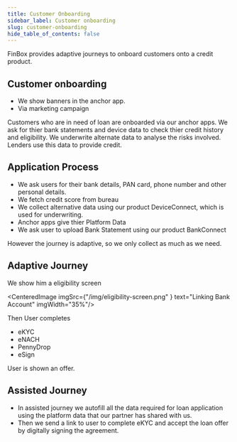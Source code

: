 ```yaml
---
title: Customer Onboarding
sidebar_label: Customer onboarding
slug: customer-onboarding
hide_table_of_contents: false
---
```



FinBox provides adaptive journeys to onboard customers onto a credit product. 


## Customer onboarding

- We show banners in the anchor app.
- Via marketing campaign

Customers who are in need of loan are onboarded via our anchor apps. We ask for thier bank statements and device data to check thier credit history and eligibility. We underwrite alternate data to analyse the risks involved. Lenders use this data to provide credit.


## Application Process

* We ask users for their bank details, PAN card, phone number and other personal details. 
* We fetch credit score from bureau
* We collect alternative data using our product DeviceConnect, which is used for underwriting.
* Anchor apps give thier Platform Data 
* We ask user to upload Bank Statement using our product BankConnect 

However the journey is adaptive, so we only collect as much as we need.

## Adaptive Journey 

We show him a eligibility screen

<CenteredImage  imgSrc={"/img/eligibility-screen.png" } text="Linking Bank Account" imgWidth="35%"/>

Then User completes

- eKYC
- eNACH
- PennyDrop
- eSign

User is shown an offer.


## Assisted Journey

* In assisted journey we autofill all the data required for loan application using the platform data that our partner has shared with us.
* Then we send a link to user to complete eKYC and accept the loan offer by digitally signing the agreement.



